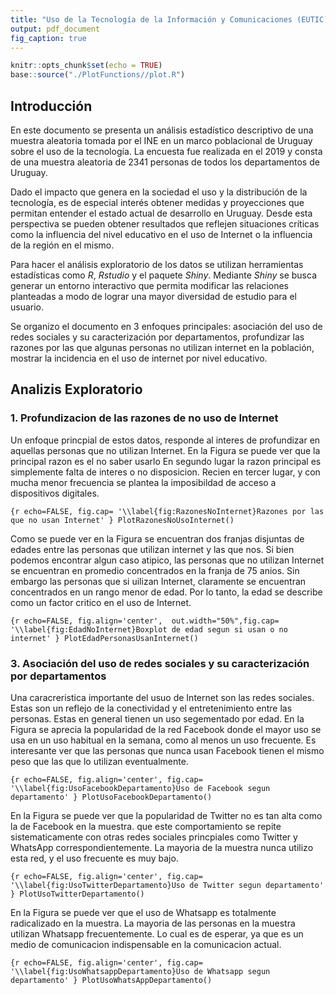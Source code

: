 ```yaml
---
title: "Uso de la Tecnología de la Información y Comunicaciones (EUTIC) en Uruguay 2019"
output: pdf_document
fig_caption: true
---
```


```r
knitr::opts_chunk$set(echo = TRUE)
base::source("./PlotFunctions//plot.R")
```

## Introducción

En este documento se presenta un análisis estadístico descriptivo de una muestra aleatoria tomada por el
INE en un marco poblacional de Uruguay sobre el uso de la tecnología. La encuesta fue realizada en el 2019 y consta de una muestra 
aleatoria de 2341 personas de todos los departamentos de Uruguay.

Dado el impacto que genera en la sociedad el uso y la distribución de la tecnología, es de especial interés 
obtener medidas y proyecciones que permitan entender el estado actual de desarrollo en Uruguay. Desde esta perspectiva se pueden obtener
resultados que reflejen situaciones críticas como la influencia del nivel educativo en el uso de Internet o la influencia
de la región en el mismo.

Para hacer el análisis exploratorio de los datos se utilizan herramientas estadísticas como *R*, *Rstudio* y el paquete *Shiny*. Mediante *Shiny* se busca generar un entorno interactivo que permita modificar las relaciones planteadas a modo de lograr una mayor diversidad de estudio para 
el usuario.

Se organizo el documento en 3 enfoques principales: asociación del uso de redes sociales y su caracterización por departamentos, profundizar las razones por las que algunas personas no utilizan internet en la población, mostrar la incidencia en el uso de internet por nivel educativo.

## Analizis Exploratorio


### 1. Profundizacion de las razones de no uso de Internet

Un enfoque princpial de estos datos, responde al interes de profundizar en aquellas personas que no utilizan Internet. En la Figura \ref{fig:RazonesNoInternet} se puede ver que la principal razon es el no saber usarlo En segundo lugar la razon principal es simplemente
falta de interes o no disposicion. Recien en tercer lugar, y con mucha menor frecuencia se plantea la imposibildad de acceso a dispositivos digitales. 

```{r echo=FALSE, fig.cap= '\\label{fig:RazonesNoInternet}Razones por las que no usan Internet' }
PlotRazonesNoUsoInternet()
```

Como se puede ver en la Figura \ref{fig:EdadNoInternet} se encuentran dos franjas disjuntas de edades entre las personas que utilizan internet y las que nos. Si bien podemos encontrar algun caso atipico, las personas que no utilizan Internet se encuentran en promedio concentrados en la franja de 75 anios. Sin embargo las personas que si uilizan Internet, claramente se encuentran concentrados en un rango menor de edad. Por lo tanto, la edad se describe como un factor critico en el uso de Internet. 

```{r echo=FALSE, fig.align='center',  out.width="50%",fig.cap= '\\label{fig:EdadNoInternet}Boxplot de edad segun si usan o no internet' }
PlotEdadPersonasUsanInternet()
```


### 3. Asociación del uso de redes sociales y su caracterización por departamentos

Una caracreristica importante del usuo de Internet son las redes sociales. Estas son un reflejo de la conectividad y el entretenimiento entre las personas. Estas en general tienen un uso segementado por edad.  En la Figura \ref{fig:UsoFacebookDepartamento} se aprecia la popularidad de la red Facebook donde el mayor uso se usa en un uso habitual en la semana, como al menos un uso frecuente. Es interesante ver que las personas que nunca usan Facebook tienen el mismo peso que las que lo utilizan eventualmente. 

```{r echo=FALSE, fig.align='center', fig.cap= '\\label{fig:UsoFacebookDepartamento}Uso de Facebook segun departamento' }
PlotUsoFacebookDepartamento()
```

En la Figura \ref{fig:UsoTwitterDepartamento} se puede ver que la popularidad de Twitter no es tan alta como la de Facebook en la muestra.  que este comportamiento se repite sistematicamente con otras redes sociales princpiales como Twitter y WhatsApp correspondientemente. La mayoria de la muestra nunca utilizo esta red, y el uso frecuente es muy bajo. 

```{r echo=FALSE, fig.align='center', fig.cap= '\\label{fig:UsoTwitterDepartamento}Uso de Twitter segun departamento' }
PlotUsoTwitterDepartamento()
```

En la Figura \ref{fig:UsoWhatsappDepartamento} se puede ver que el uso de Whatsapp es totalmente radicalizado en la muestra. La mayoria de las personas en la muestra utilizan Whatsapp frecuentemente. Lo cual es de esperar, ya que es un medio de comunicacion indispensable en la comunicacion actual. 

```{r echo=FALSE, fig.align='center', fig.cap= '\\label{fig:UsoWhatsappDepartamento}Uso de Whatsapp segun departamento' }
PlotUsoWhatsAppDepartamento()
```



